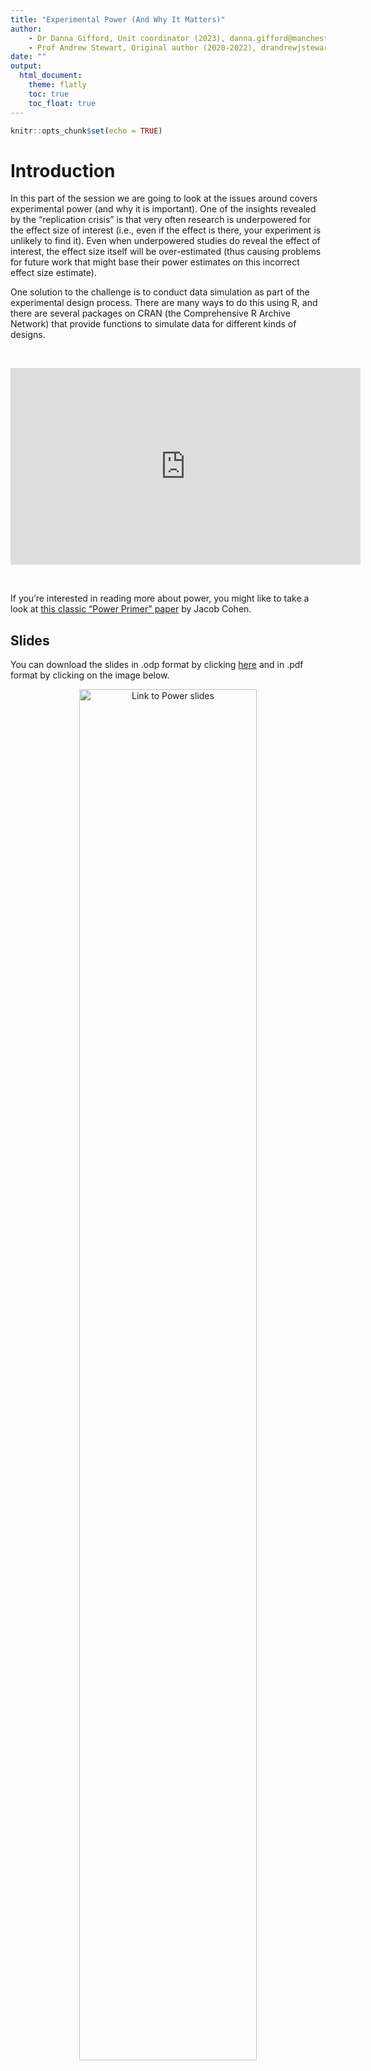 ```yaml
---
title: "Experimental Power (And Why It Matters)"
author:
    - Dr Danna Gifford, Unit coordinator (2023), danna.gifford@manchester.ac.uk
    - Prof Andrew Stewart, Original author (2020-2022), drandrewjstewart@gmail.com
date: ""
output: 
  html_document:
    theme: flatly
    toc: true
    toc_float: true
---
```


```r
knitr::opts_chunk$set(echo = TRUE)
```

# Introduction

In this part of the session we are going to look at the issues around covers experimental power (and why it is important). One of the insights revealed by the "replication crisis" is that very often research is underpowered for the effect size of interest (i.e., even if the effect is there, your experiment is unlikely to find it). Even when underpowered studies do reveal the effect of interest, the effect size itself will be over-estimated (thus causing problems for future work that might base their power estimates on this incorrect effect size estimate). 

One solution to the challenge is to conduct data simulation as part of the experimental design process. There are many ways to do this using R, and there are several packages on CRAN (the Comprehensive R Archive Network) that provide functions to simulate data for different kinds of designs.

&nbsp;&nbsp;

<center>

<iframe width="560" height="315" src="https://youtube.com/embed/Vf0mMSvILiM" frameborder="0" allowfullscreen></iframe>

</center>

&nbsp;&nbsp;

If you're interested in reading more about power, you might like to take a look at [this classic "Power Primer" paper](https://pubmed.ncbi.nlm.nih.gov/19565683/) by Jacob Cohen.

## Slides

You can download the slides in .odp format by clicking [here](../slides/experimental_power.odp) and in .pdf format by clicking on the image below. 
&nbsp;&nbsp;

<center>

[![Link to Power slides](../images/experimental_power.png){width=75%}](../slides/experimental_power.pdf)

</center>

&nbsp;&nbsp;

## Improve this Workshop

If you spot any issues/errors in this workshop, you can raise an issue or create a pull request for [this repo](https://github.com/ajstewartlang/13_experimental_power). 
